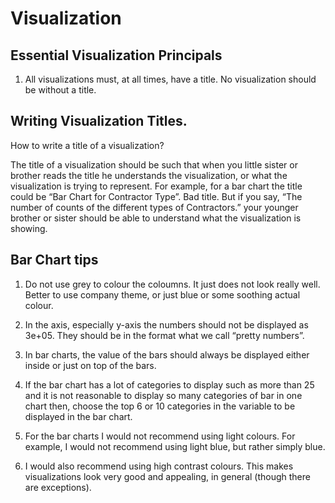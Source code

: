 # Visualization {#viz}

## Essential Visualization Principals

1. All visualizations must, at all times, have a title. No visualization should be without a title.

## Writing Visualization Titles. 

How to write a title of a visualization?

The title of a visualization should be such that when you little sister or brother reads the title he understands the visualization, or what the visualization is trying to represent. For example, for a bar chart the title could be "Bar Chart for Contractor Type". Bad title. But if you say, "The number of counts of the different types of Contractors." your younger brother or sister should be able to understand what the visualization is showing. 


## Bar Chart tips

1. Do not use grey to colour the coloumns. It just does not look really well. Better to use company theme, or just blue or some soothing actual colour.

2. In the axis, especially y-axis the numbers should not be displayed as 3e+05. They should be in the format what we call "pretty numbers".

3. In bar charts, the value of the bars should always be displayed either inside or just on top of the bars. 

4. If the bar chart has a lot of categories to display such as more than 25 and it is not reasonable to display so many categories of bar in one chart then, choose the top 6 or 10 categories in the variable to be displayed in the bar chart. 

5. For the bar charts I would not recommend using light colours. For example, I would not recommend using light blue, but rather simply blue. 

6. I would also recommend using high contrast colours. This makes visualizations look very good and appealing, in general (though there are exceptions).

